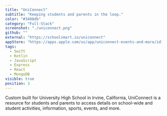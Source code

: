 ```yaml
---
title: "UniConnect"
subtitle: "Keeping students and parents in the loop."
color: "#3498db"
category: "Full-Stack"
screenshot: "./uniconnect.png"
github: ""
external: "https://schoolsmart.io/uniconnect"
appStore: "https://apps.apple.com/us/app/uniconnect-events-and-more/id1496902594#?platform=iphone"
tags:
  - Swift
  - Kotlin
  - JavaScript
  - Express
  - React
  - MongoDB
visible: true
position: 3
---
```


Custom built for University High School in Irvine, California, UniConnect is a resource for students and parents to access details on school-wide and student activities, information, sports, events, and more.
